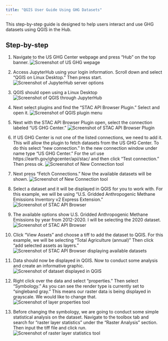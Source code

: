 ```yaml
---
title: "QGIS User Guide Using GHG Datasets" 
---
```


This step-by-step guide is designed to help users interact and use GHG datasets using QGIS in the Hub.

## Step-by-step
1. Navigate to the US GHG Center webpage and press “Hub” on the top banner. 
![Screenshot of US GHG wepage](QGISuserguide/Step0.5.png)

2. Access JupyterHub using your login information. Scroll down and select “QGIS on Linux Desktop.” Then press start.
![Screenshot of JupyterHub server options](QGISuserguide/Step1.png)

3. QGIS should open using a Linux Desktop
![Screenshot of QGIS through JupyterHub](QGISuserguide/Step2.png)

4. Next select plugins and find the “STAC API Browser Plugin.” Select and open it.
![Screenshot of QGIS plugin menu](QGISuserguide/Step3.png)

5. Next with the STAC API Browser Plugin open, select the connection labeled “US GHG Center."
![Screenshot of STAC API Browser Plugin](QGISuserguide/Step4.png)

6. If US GHG Center is not one of the listed connections, we need to add it. This will allow the plugin to fetch datasets from the US GHG Center. To do this select "new connection." In the new connection window under name type “US GHG Center.” For the url use https://earth.gov/ghgcenter/api/stac/ and then click “Test connection.” Then press ok. 
![Screenshot of New Connection tool](QGISuserguide/Step5.png)

7. Next press “Fetch Connections.” Now the available datasets will be shown.
![Screenshot of New Connection tool](QGISuserguide/Step6.png)

8. Select a dataset and it will be displayed in QGIS for you to work with. For this example, we will be using “U.S. Gridded Anthropogenic Methane Emissions Inventory v2 Express Extension."
![Screenshot of STAC API Browser](QGISuserguide/Step7.png)

9. The available options show U.S. Gridded Anthropogenic Methane Emissions by year from 2012-2020. I will be selecting the 2020 dataset.
![Screenshot of STAC API Browser](QGISuserguide/Step8.png)

10. Click “View Assets” and choose a tiff to add the dataset to QGIS. For this example, we will be selecting “Total Agriculture (annual)” Then click “add selected assets as layers.” 
![Screenshot of STAC API Browser displaying available datasets](QGISuserguide/Step9.png)

11. Data should now be displayed in QGIS. Now to conduct some analysis and create an informative graphic. 
![Screenshot of dataset displayed in QGIS](QGISuserguide/Step10.png)

12. Right click over the data and select “properties.” Then select “Symbology.” As you can see the render type is currently set to “singleband gray.” This means our raster data is being displayed in grayscale. We would like to change that. 
![Screenshot of layer properties tool](QGISuserguide/Step11.png)

13. Before changing the symbology, we are going to conduct some simple statistical analysis on the dataset. Navigate to the toolbox tab and search for “raster layer statistics” under the “Raster Analysis” section. Then input the tiff file and click run. 
![Screenshot of raster layer statistics tool](QGISuserguide/Step12.png)






